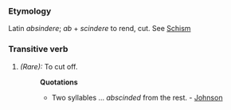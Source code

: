 ===Etymology===
Latin ''absindere''; ''ab'' + ''scindere'' to rend, cut. See [[Schism]]
===Transitive verb===
#''(Rare):'' To cut off.
#:'''Quotations'''
#:*Two syllables ... ''abscinded'' from the rest. - [[Johnson]]